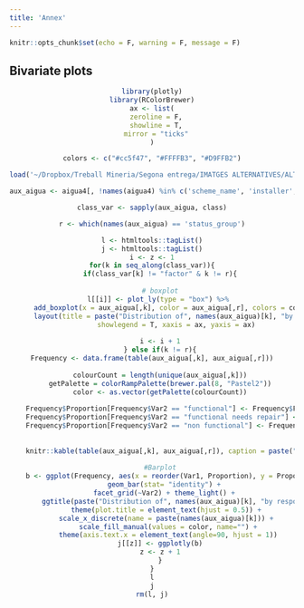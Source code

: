 ```yaml
---
title: 'Annex'
---
```


```r
knitr::opts_chunk$set(echo = F, warning = F, message = F)
```


## Bivariate plots

<center>

```r
library(plotly)
library(RColorBrewer)
ax <- list(
  zeroline = F,
  showline = T,
  mirror = "ticks"
)

colors <- c("#cc5f47", "#FFFFB3", "#D9FFB2")

load('~/Dropbox/Treball Mineria/Segona entrega/IMATGES ALTERNATIVES/ALT_aigua_sample_imputat.RData')

aux_aigua <- aigua4[, !names(aigua4) %in% c('scheme_name', 'installer', 'lga', 'ward','response', 'funder')]

class_var <- sapply(aux_aigua, class)

r <- which(names(aux_aigua) == 'status_group')

l <- htmltools::tagList()
j <- htmltools::tagList()
i <- z <- 1
for(k in seq_along(class_var)){
    if(class_var[k] != "factor" & k != r){
    
    # boxplot
    l[[i]] <- plot_ly(type = "box") %>% 
      add_boxplot(x = aux_aigua[,k], color = aux_aigua[,r], colors = colors, boxpoints = "outliers") %>% 
      layout(title = paste("Distribution of", names(aux_aigua)[k], "by response"),
             showlegend = T, xaxis = ax, yaxis = ax) 
    
    i <- i + 1
    } else if(k != r){
Frequency <- data.frame(table(aux_aigua[,k], aux_aigua[,r]))
    
    colourCount = length(unique(aux_aigua[,k]))
    getPalette = colorRampPalette(brewer.pal(8, "Pastel2"))
    color <- as.vector(getPalette(colourCount))
    
    Frequency$Proportion[Frequency$Var2 == "functional"] <- Frequency$Freq[Frequency$Var2 == "functional"]/sum(Frequency$Freq[Frequency$Var2 == "functional"])
    Frequency$Proportion[Frequency$Var2 == "functional needs repair"] <- Frequency$Freq[Frequency$Var2 == "functional needs repair"]/sum(Frequency$Freq[Frequency$Var2 == "functional needs repair"])
    Frequency$Proportion[Frequency$Var2 == "non functional"] <- Frequency$Freq[Frequency$Var2 == "non functional"]/sum(Frequency$Freq[Frequency$Var2 == "non functional"])
    
    
    knitr::kable(table(aux_aigua[,k], aux_aigua[,r]), caption = paste("Taula de contingencia", names(aux_aigua)[k], "vs. response"))
    
    #Barplot
    b <- ggplot(Frequency, aes(x = reorder(Var1, Proportion), y = Proportion, fill = Var1)) +
      geom_bar(stat= "identity") +
      facet_grid(~Var2) + theme_light() +
        ggtitle(paste("Distribution of", names(aux_aigua)[k], "by response")) + 
        theme(plot.title = element_text(hjust = 0.5)) + 
        scale_x_discrete(name = paste(names(aux_aigua)[k])) + 
        scale_fill_manual(values = color, name="") +
        theme(axis.text.x = element_text(angle=90, hjust = 1))
    j[[z]] <- ggplotly(b)
    z <- z + 1
    }
}
l
j
rm(l, j)

```

</center>
